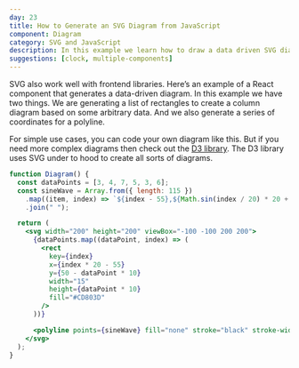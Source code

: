 ```yaml
---
day: 23
title: How to Generate an SVG Diagram from JavaScript
component: Diagram
category: SVG and JavaScript
description: In this example we learn how to draw a data driven SVG diagram with JavaScript.
suggestions: [clock, multiple-components]
---
```



SVG also work well with frontend libraries. Here’s an example of a React component that generates a data-driven diagram. In this example we have two things. We are generating a list of rectangles to create a column diagram based on some arbitrary data. And we also generate a series of coordinates for a polyline.

For simple use cases, you can code your own diagram like this. But if you need more complex diagrams then check out the <a href="https://d3js.org/"  target="_blank" rel="noopener">D3 library</a>. The D3 library uses SVG under to hood to create all sorts of diagrams.

<Final>

```jsx
function Diagram() {
  const dataPoints = [3, 4, 7, 5, 3, 6];
  const sineWave = Array.from({ length: 115 })
    .map((item, index) => `${index - 55},${Math.sin(index / 20) * 20 + 10}`)
    .join(" ");

  return (
    <svg width="200" height="200" viewBox="-100 -100 200 200">
      {dataPoints.map((dataPoint, index) => (
        <rect
          key={index}
          x={index * 20 - 55}
          y={50 - dataPoint * 10}
          width="15"
          height={dataPoint * 10}
          fill="#CD803D"
        />
      ))}

      <polyline points={sineWave} fill="none" stroke="black" stroke-width="5" />
    </svg>
  );
}
```

</Final>
